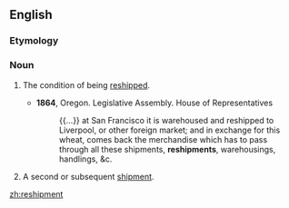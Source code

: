 ==English==

===Etymology===
{{prefix|en|re|shipment}}

===Noun===
{{en-noun|~}}

# {{lb|en|uncountable}} The condition of being [[reship]]ped.
#* '''1864''', Oregon. Legislative Assembly. House of Representatives
#*: {{...}} at San Francisco it is warehoused and reshipped to Liverpool, or other foreign market; and in exchange for this wheat, comes back the merchandise which has to pass through all these shipments, '''reshipments''', warehousings, handlings, &c.
# {{lb|en|countable}} A second or subsequent [[shipment]].

[[zh:reshipment]]